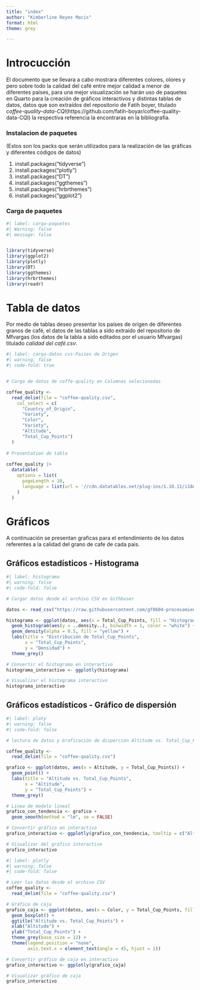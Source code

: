 ---
title: "index"
author: "Kimberline Reyes Macis"
format: html
theme: grey

---


# Introcucción 
El documento que se llevara a cabo mostrara diferentes colores, olores y pero sobre todo la calidad del café entre mejor calidad a menor de diferentes países, para una mejor visualización se harán uso de paquetes en Quarto para la creación de gráficos interactivos y distintas tablas de datos, datos que son extraídos del repositorio de Fatih boyer, titulado *coffee-quality-data-CQI*(https://github.com/fatih-boyar/coffee-quality-data-CQI) la respectiva referencia la encontraras en la bibliografía.

### Instalacion de paquetes
(Estos son los packs que serán utilizados para la realización de las gráficas y diferentes códigos de datos)

1. install.packages("tidyverse")
2. install.packages("plotly")
3. install.packages("DT")
4. install.packages("ggthemes")
5. install.packages("hrbrthemes")
6. install.packages("ggplot2")


### Carga de paquetes
```{r}
#| label: carga-paquetes
#| Warning: false
#| message: false


library(tidyverse)
library(ggplot2)
library(plotly)
library(DT)
library(ggthemes)
library(hrbrthemes)
library(readr)
```

# Tabla de datos
Por medio de tablas deseo presentar los países de origen de diferentes granos de café, el datos de las tablas a sido extraído del repositorio de Mfvargas (los datos de la tabla a sido editados por el usuario Mfvargas)  titulado _calidad del café.csv_.


```{r}
#| label: carga-datos cvs-Paises de Origen
#| warning: false
#| code-fold: true


# Carga de datos de coffe-quality en Columnas selecionadas

coffee_quality <-
  read_delim(file = "coffee-quality.csv",
    col_select = c(
      "Country_of_Origin",
      "Variety",
      "Color",
      "Variety",
      "Altitude",
      "Total_Cup_Points")
  )
    
# Presentation de tabla
    
coffee_quality |>
  datatable(
    options = list(
      pageLength = 10,
      language = list(url = '//cdn.datatables.net/plug-ins/1.10.11/i18n/Spanish.json')
    )
  )

```


# Gráficos 

A continuación se presentan graficas para el entendimiento de los datos referentes a la calidad del grano de cafe de cada pais.

## Gráficos estadísticos - Histograma
```{r}
#| label: histograma
#| warning: false
#| code-fold: false

# Cargar datos desde el archivo CSV en Githbuser

datos <- read_csv("https://raw.githubusercontent.com/gf0604-procesamientodatosgeograficos/2023-i/main/datos/cqi/coffee-quality.csv")

histograma <- ggplot(datos, aes(x = Total_Cup_Points, fill = "Histograma")) +
  geom_histogram(aes(y = ..density..), binwidth = 1, color = "white") +
  geom_density(alpha = 0.5, fill = "yellow") +
  labs(title = "Distribución de Total_Cup_Points",
       x = "Total_Cup_Points",
       y = "Densidad") +
  theme_grey()

# Convertir el histograma en interactivo
histograma_interactivo <- ggplotly(histograma)

# Visualizar el histograma interactivo
histograma_interactivo

```

## Gráficos estadísticos - Gráfico de dispersión
```{r}
#| label: ploty 
#| warning: false
#| code-fold: false

# lectura de datos y Graficación de disperción Altitude vs. Total_Cup_Point.

coffee_quality <-
  read_delim(file = "coffee-quality.csv")

grafico <- ggplot(datos, aes(x = Altitude, y = Total_Cup_Points)) +
  geom_point() +
  labs(title = "Altitude vs. Total_Cup_Points",
       x = "Altitude",
       y = "Total_Cup_Points") +
  theme_grey()

# Linea de modelo lineal
grafico_con_tendencia <- grafico +
  geom_smooth(method = "lm", se = FALSE)

# Convertir gráfico en interactivo
grafico_interactivo <- ggplotly(grafico_con_tendencia, tooltip = c("Altitude", "Total_Cup_Points"))

# Visualizar del gráfico interactivo
grafico_interactivo
```

```{r}
#| label: plotly
#| warning: false
#| code-fold: false

# Leer los datos desde el archivo CSV
coffee_quality <-
  read_delim(file = "coffee-quality.csv")

# Gráfico de caja
grafico_caja <- ggplot(datos, aes(x = Color, y = Total_Cup_Points, fill = Color)) +
  geom_boxplot() +
  ggtitle("Altitude vs. Total_Cup_Points") +
  xlab("Altitude") +
  ylab("Total_Cup_Points") +
  theme_grey(base_size = 12) +
  theme(legend.position = "none",
        axis.text.x = element_text(angle = 45, hjust = 1))

# Convertir gráfico de caja en interactivo
grafico_interactivo <- ggplotly(grafico_caja)

# Visualizar gráfico de caja
grafico_interactivo

```